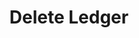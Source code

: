 ---
title: "Delete Ledger"
openapi: "DELETE /v0/ledgers/{ledger_id}"
description: "Delete a ledger."
---